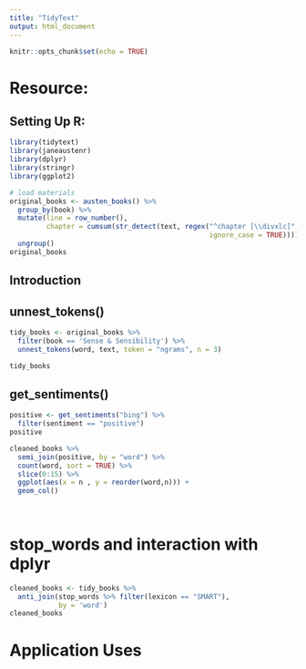 ```yaml
---
title: "TidyText"
output: html_document
---
```


```r
knitr::opts_chunk$set(echo = TRUE)
```


# Resource:  

## Setting Up R: 
```r
library(tidytext)
library(janeaustenr)
library(dplyr)
library(stringr)
library(ggplot2)
```

```r
# load materials
original_books <- austen_books() %>%
  group_by(book) %>%
  mutate(line = row_number(),
         chapter = cumsum(str_detect(text, regex("^chapter [\\divxlc]",
                                                 ignore_case = TRUE)))) %>%
  ungroup()
original_books
```
## Introduction

## unnest_tokens()
```r
tidy_books <- original_books %>%
  filter(book == 'Sense & Sensibility') %>% 
  unnest_tokens(word, text, token = "ngrams", n = 3)

tidy_books
```

## get_sentiments() 
```r
positive <- get_sentiments("bing") %>%
  filter(sentiment == "positive")
positive
```
```r
cleaned_books %>% 
  semi_join(positive, by = "word") %>%
  count(word, sort = TRUE) %>%
  slice(0:15) %>% 
  ggplot(aes(x = n , y = reorder(word,n))) +
  geom_col()
  
  
```

# stop_words and interaction with dplyr
```r
cleaned_books <- tidy_books %>%
  anti_join(stop_words %>% filter(lexicon == "SMART"),
            by = 'word')
cleaned_books
```

# Application Uses 


